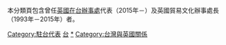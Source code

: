 {{commonscat|Representatives of the United Kingdom to Taiwan}}
本分類頁包含曾任[[英國在台辦事處|英國在台辦事處]]代表（2015年－）及英國貿易文化辦事處長（1993年－2015年）者。
[[Category:駐台代表|Category:駐台代表]]
[[Category:英國駐中華民國大使|台]]
[[Category:在台灣的英國人|*]]
[[Category:台灣與英國關係|Category:台灣與英國關係]]